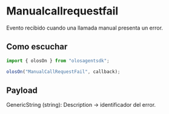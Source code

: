 # Manualcallrequestfail

Evento recibido cuando una llamada manual presenta un error.

## Como escuchar

```js copy
import { olosOn } from "olosagentsdk";

olosOn("ManualCallRequestFail", callback);
```

## Payload

GenericString (string): Description -> identificador del error.
